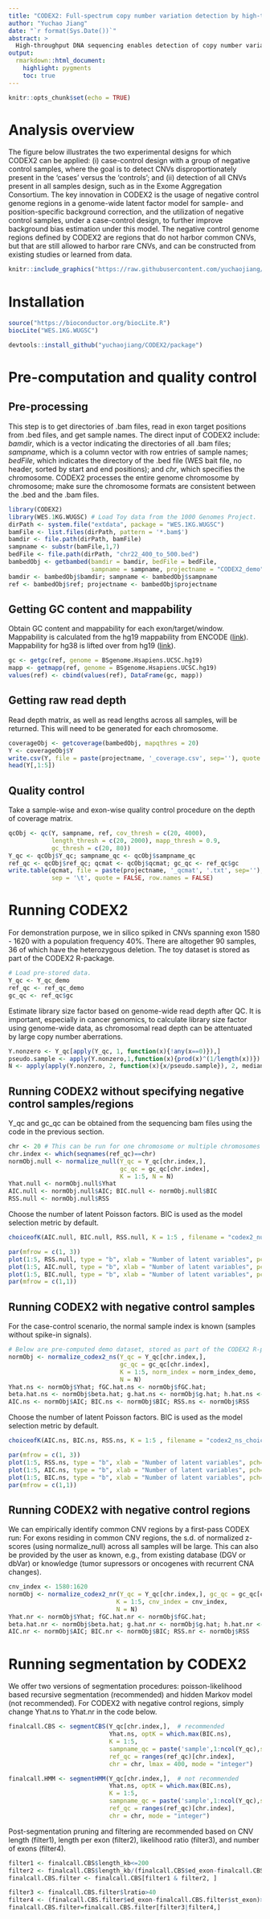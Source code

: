 ```yaml
---
title: "CODEX2: Full-spectrum copy number variation detection by high-throughput DNA sequencing"
author: "Yuchao Jiang"
date: "`r format(Sys.Date())`"
abstract: >
  High-throughput DNA sequencing enables detection of copy number variations (CNVs) on the genome-wide scale with finer resolution compared to array-based methods, but suffers from biases and artifacts that lead to false discoveries and low sensitivity. We describe CODEX2, a statistical framework for full-spectrum CNV profiling that is sensitive for variants with both common and rare population frequencies and that is applicable to study designs with and without negative control samples. We demonstrate and evaluate CODEX2 on whole-exome and targeted sequencing data, where biases are the most prominent. CODEX2 outperforms existing methods and, in particular, significantly improves sensitivity for common CNVs.
output:
  rmarkdown::html_document:
    highlight: pygments
    toc: true
---
```


```r
knitr::opts_chunk$set(echo = TRUE)
```

# Analysis overview

The figure below illustrates the two experimental designs for which CODEX2 can be applied: (i) case-control design with a group of negative control samples, where the goal is to detect CNVs disproportionately present in the ‘cases’ versus the ‘controls’; and (ii) detection of all CNVs present in all samples design, such as in the Exome Aggregation Consortium. The key innovation in CODEX2 is the usage of negative control genome regions in a genome-wide latent factor model for sample- and position-specific background correction, and the utilization of negative control samples, under a case-control design, to further improve background bias estimation under this model. The negative control genome regions defined by CODEX2 are regions that do not harbor common CNVs, but that are still allowed to harbor rare CNVs, and can be constructed from existing studies or learned from data.

```r
knitr::include_graphics("https://raw.githubusercontent.com/yuchaojiang/CODEX2/master/demo/Figure1.png")
```


# Installation

```r
source("https://bioconductor.org/biocLite.R")
biocLite("WES.1KG.WUGSC")

devtools::install_github("yuchaojiang/CODEX2/package")
```


# Pre-computation and quality control

## Pre-processing

This step is to get directories of .bam files, read in exon target positions from .bed files, and get sample names. The direct input of CODEX2 include: *bamdir*, which is a vector indicating the directories of all .bam files; *sampname*, which is a column vector with row entries of sample names; *bedFile*, which indicates the directory of the .bed file (WES bait file, no header, sorted by start and end positions); and *chr*, which specifies the chromosome. CODEX2 processes the entire genome chromosome by chromosome; make sure  the chromosome formats are consistent between the .bed and the .bam files.

```r
library(CODEX2)
library(WES.1KG.WUGSC) # Load Toy data from the 1000 Genomes Project.
dirPath <- system.file("extdata", package = "WES.1KG.WUGSC")
bamFile <- list.files(dirPath, pattern = '*.bam$')
bamdir <- file.path(dirPath, bamFile)
sampname <- substr(bamFile,1,7)
bedFile <- file.path(dirPath, "chr22_400_to_500.bed")
bambedObj <- getbambed(bamdir = bamdir, bedFile = bedFile, 
                       sampname = sampname, projectname = "CODEX2_demo")
bamdir <- bambedObj$bamdir; sampname <- bambedObj$sampname
ref <- bambedObj$ref; projectname <- bambedObj$projectname
```

## Getting GC content and mappability

Obtain GC content and mappability for each exon/target/window. Mappability is calculated from the hg19 mappability from ENCODE ([link](http://rohsdb.cmb.usc.edu/GBshape/cgi-bin/hgFileUi?db=hg19&g=wgEncodeMapability)). Mappability for hg38 is lifted over from hg19 ([link](http://hgdownload.cse.ucsc.edu/goldenPath/hg19/liftOver/)).
```r
gc <- getgc(ref, genome = BSgenome.Hsapiens.UCSC.hg19)
mapp <- getmapp(ref, genome = BSgenome.Hsapiens.UCSC.hg19)
values(ref) <- cbind(values(ref), DataFrame(gc, mapp))  
```



## Getting raw read depth

Read depth matrix, as well as read lengths across all samples, will be returned. This will need to be generated for each chromosome.
```r
coverageObj <- getcoverage(bambedObj, mapqthres = 20)
Y <- coverageObj$Y
write.csv(Y, file = paste(projectname, '_coverage.csv', sep=''), quote = FALSE)
head(Y[,1:5])
```

## Quality control

Take a sample-wise and exon-wise quality control procedure on 
the depth of coverage matrix.
```r
qcObj <- qc(Y, sampname, ref, cov_thresh = c(20, 4000),
            length_thresh = c(20, 2000), mapp_thresh = 0.9,
            gc_thresh = c(20, 80))
Y_qc <- qcObj$Y_qc; sampname_qc <- qcObj$sampname_qc
ref_qc <- qcObj$ref_qc; qcmat <- qcObj$qcmat; gc_qc <- ref_qc$gc
write.table(qcmat, file = paste(projectname, '_qcmat', '.txt', sep=''),
            sep = '\t', quote = FALSE, row.names = FALSE)
```

# Running CODEX2

For demonstration purpose, we in silico spiked in CNVs spanning exon 1580 - 1620 with a population frequency 40%. There are altogether 90 samples, 36 of which have the heterozygous deletion. The toy dataset is stored as part of the CODEX2 R-package.

```r
# Load pre-stored data.
Y_qc <- Y_qc_demo
ref_qc <- ref_qc_demo
gc_qc <- ref_qc$gc
```

Estimate library size factor based on genome-wide read depth after QC. It is important, especially in cancer genomics, to calculate library size factor using genome-wide data, as chromosomal read depth can be attentuated by large copy number aberrations.

```r
Y.nonzero <- Y_qc[apply(Y_qc, 1, function(x){!any(x==0)}),]
pseudo.sample <- apply(Y.nonzero,1,function(x){prod(x)^(1/length(x))})
N <- apply(apply(Y.nonzero, 2, function(x){x/pseudo.sample}), 2, median)
```

## Running CODEX2 without specifying negative control samples/regions

Y_qc and gc_qc can be obtained from the sequencing bam files using the code in the previous section.

```r
chr <- 20 # This can be run for one chromosome or multiple chromosomes
chr.index <- which(seqnames(ref_qc)==chr)
normObj.null <- normalize_null(Y_qc = Y_qc[chr.index,],
                               gc_qc = gc_qc[chr.index],
                               K = 1:5, N = N)
Yhat.null <- normObj.null$Yhat
AIC.null <- normObj.null$AIC; BIC.null <- normObj.null$BIC
RSS.null <- normObj.null$RSS
```

Choose the number of latent Poisson factors. BIC is used as the model selection metric by default.

```r
choiceofK(AIC.null, BIC.null, RSS.null, K = 1:5 , filename = "codex2_null_choiceofK.pdf")
```


```r
par(mfrow = c(1, 3))
plot(1:5, RSS.null, type = "b", xlab = "Number of latent variables", pch=20)
plot(1:5, AIC.null, type = "b", xlab = "Number of latent variables", pch=20)
plot(1:5, BIC.null, type = "b", xlab = "Number of latent variables", pch=20)
par(mfrow = c(1,1))
```


## Running CODEX2 with negative control samples

For the case-control scenario, the normal sample index is known (samples without spike-in signals).

```r
# Below are pre-computed demo dataset, stored as part of the CODEX2 R-package.
normObj <- normalize_codex2_ns(Y_qc = Y_qc[chr.index,],
                               gc_qc = gc_qc[chr.index], 
                               K = 1:5, norm_index = norm_index_demo,
                               N = N)
Yhat.ns <- normObj$Yhat; fGC.hat.ns <- normObj$fGC.hat;
beta.hat.ns <- normObj$beta.hat; g.hat.ns <- normObj$g.hat; h.hat.ns <- normObj$h.hat
AIC.ns <- normObj$AIC; BIC.ns <- normObj$BIC; RSS.ns <- normObj$RSS
```


Choose the number of latent Poisson factors. BIC is used as the model selection metric by default.

```r
choiceofK(AIC.ns, BIC.ns, RSS.ns, K = 1:5 , filename = "codex2_ns_choiceofK.pdf")
```


```r
par(mfrow = c(1, 3))
plot(1:5, RSS.ns, type = "b", xlab = "Number of latent variables", pch=20)
plot(1:5, AIC.ns, type = "b", xlab = "Number of latent variables", pch=20)
plot(1:5, BIC.ns, type = "b", xlab = "Number of latent variables", pch=20)
par(mfrow = c(1,1))
```


## Running CODEX2 with negative control regions

We can empirically identify common CNV regions by a first-pass CODEX run: For exons residing in common CNV regions, the s.d. of normalized z-scores (using normalize_null) across all samples will be large. This can also be provided by the user as known, e.g., from existing database (DGV or dbVar) or knowledge (tumor supressors or oncogenes with recurrent CNA changes).

```r
cnv_index <- 1580:1620
normObj <- normalize_codex2_nr(Y_qc = Y_qc[chr.index,], gc_qc = gc_qc[chr.index], 
                              K = 1:5, cnv_index = cnv_index,
                              N = N)
Yhat.nr <- normObj$Yhat; fGC.hat.nr <- normObj$fGC.hat;
beta.hat.nr <- normObj$beta.hat; g.hat.nr <- normObj$g.hat; h.hat.nr <- normObj$h.hat
AIC.nr <- normObj$AIC; BIC.nr <- normObj$BIC; RSS.nr <- normObj$RSS
```


# Running segmentation by CODEX2

We offer two versions of segmentation procedures: poisson-likelihood based recursive segmentation (recommended) and hidden Markov model (not recommended). For CODEX2 with negative control regions, simply change Yhat.ns to Yhat.nr in the code below.

```r
finalcall.CBS <- segmentCBS(Y_qc[chr.index,],  # recommended
                            Yhat.ns, optK = which.max(BIC.ns),
                            K = 1:5,
                            sampname_qc = paste('sample',1:ncol(Y_qc),sep=''),
                            ref_qc = ranges(ref_qc)[chr.index],
                            chr = chr, lmax = 400, mode = "integer")

finalcall.HMM <- segmentHMM(Y_qc[chr.index,],  # not recommended
                            Yhat.ns, optK = which.max(BIC.ns),
                            K = 1:5,
                            sampname_qc = paste('sample',1:ncol(Y_qc),sep=''),
                            ref_qc = ranges(ref_qc)[chr.index],
                            chr = chr, mode = "integer")
```

Post-segmentation pruning and filtering are recommended based on CNV length (filter1), length per exon (filter2), likelihood ratio (filter3), and number of exons (filter4).

```r
filter1 <- finalcall.CBS$length_kb<=200
filter2 <- finalcall.CBS$length_kb/(finalcall.CBS$ed_exon-finalcall.CBS$st_exon+1)<50
finalcall.CBS.filter <- finalcall.CBS[filter1 & filter2, ]

filter3 <- finalcall.CBS.filter$lratio>40
filter4 <- (finalcall.CBS.filter$ed_exon-finalcall.CBS.filter$st_exon)>1
finalcall.CBS.filter=finalcall.CBS.filter[filter3|filter4,]
```

